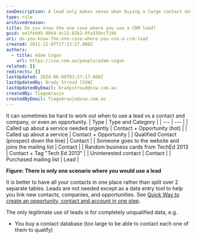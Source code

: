 ```yaml
---
seoDescription: A lead only makes sense when buying a large contact database where it's impractical to qualify each individual.
type: rule
archivedreason:
title: Do you know the one case where you use a CRM lead?
guid: ee1fe9d5-0864-4c11-82b2-9fa339ec7196
uri: do-you-know-the-one-case-where-you-use-a-crm-lead
created: 2012-12-07T17:13:27.000Z
authors:
  - title: Adam Cogan
    url: https://ssw.com.au/people/adam-cogan
related: []
redirects: []
lastUpdated: 2024-06-08T03:27:17.000Z
lastUpdatedBy: Brady Stroud [SSW]
lastUpdatedByEmail: bradystroud@ssw.com.au
createdBy: TiagoAraujo
createdByEmail: TiagoAraujo@ssw.com.au
---
```


It can sometimes be hard to work out when to use a lead vs a contact and company, or even an opportunity.
| Type
| Type and Category
|
| --- | --- |
| Called up about a service needed urgently
| Contact + Opportunity (hot)
|
| Called up about a service
| Contact + Opportunity
|
| Qualified Contact (prospect down the line)
| Contact
|
| Someone goes to the website and joins the mailing list
| Contact
|
| Random business cards from TechEd 2013 | Contact + Tag "Tech Ed 2013"
|
| Uninterested contact
| Contact
|
| Purchased mailing list
| Lead
|

**Figure: There is only one scenario where you would use a lead**

It is better to have all your contacts in one place rather than split over 2 separate tables. Leads are not needed except as a data entry tool to help you link new contacts, companies, and opportunities. See [Quick Way to create an opportunity, contact and account in one step](/data-entry-do-you-know-the-quick-way-to-create-a-contact-account-and-opportunity-in-1-go).

The only legitimate use of leads is for completely unqualified data, e.g.

- You buy a contact database (too large to be able to contact each one of them to qualify)

